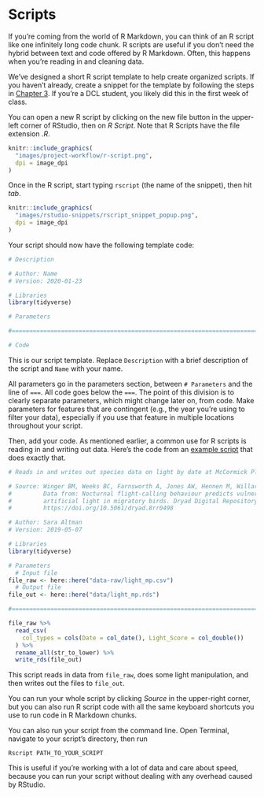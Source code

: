 
# Scripts

If you're coming from the world of R Markdown, you can think of an R script like one infinitely long code chunk. R scripts are useful if you don't need the hybrid between text and code offered by R Markdown. Often, this happens when you're reading in and cleaning data. 

We've designed a short R script template to help create organized scripts. If you haven't already, create a snippet for the template by following the steps in [Chapter 3](https://dcl-workflow.stanford.edu/rstudio-snippets.html#rscript-snippet). If you're a DCL student, you likely did this in the first week of class. 

You can open a new R script by clicking on the new file button in the upper-left corner of RStudio, then on _R Script_. Note that R Scripts have the file extension _.R_.

```r
knitr::include_graphics(
  "images/project-workflow/r-script.png", 
  dpi = image_dpi
)
```

Once in the R script, start typing `rscript` (the name of the snippet), then hit _tab_. 

```r
knitr::include_graphics(
  "images/rstudio-snippets/rscript_snippet_popup.png", 
  dpi = image_dpi
)
```

Your script should now have the following template code:

```r
# Description

# Author: Name
# Version: 2020-01-23

# Libraries
library(tidyverse)

# Parameters

#===============================================================================

# Code

```

This is our script template. Replace `Description` with a brief description of the script and `Name` with your name.

All parameters go in the parameters section, between `# Parameters` and the line of `===`. All code goes below the `===`. The point of this division is to clearly separate parameters, which might change later on, from code. Make parameters for features that are contingent (e.g., the year you're using to filter your data), especially if you use that feature in multiple locations throughout your script. 

Then, add your code. As mentioned earlier, a common use for R scripts is reading in and writing out data. Here's the code from an [example script](https://github.com/dcl-docs/project-example/blob/master/scripts/light_mp.R) that does exactly that.

```r
# Reads in and writes out species data on light by date at McCormick Place in Chicago

# Source: Winger BM, Weeks BC, Farnsworth A, Jones AW, Hennen M, Willard DE (2019) 
#         Data from: Nocturnal flight-calling behaviour predicts vulnerability to 
#         artificial light in migratory birds. Dryad Digital Repository. 
#         https://doi.org/10.5061/dryad.8rr0498

# Author: Sara Altman
# Version: 2019-05-07

# Libraries
library(tidyverse)

# Parameters
  # Input file
file_raw <- here::here("data-raw/light_mp.csv")
  # Output file
file_out <- here::here("data/light_mp.rds")

#===============================================================================

file_raw %>% 
  read_csv(
    col_types = cols(Date = col_date(), Light_Score = col_double())
  ) %>% 
  rename_all(str_to_lower) %>% 
  write_rds(file_out)
```

This script reads in data from `file_raw`, does some light manipulation, and then writes out the files to `file_out`. 

You can run your whole script by clicking _Source_ in the upper-right corner, but you can also run R script code with all the same keyboard shortcuts you use to run code in R Markdown chunks. 

You can also run your script from the command line. Open Terminal, navigate to your script's directory, then run

`Rscript PATH_TO_YOUR_SCRIPT`

This is useful if you're working with a lot of data and care about speed, because you can run your script without dealing with any overhead caused by RStudio.

